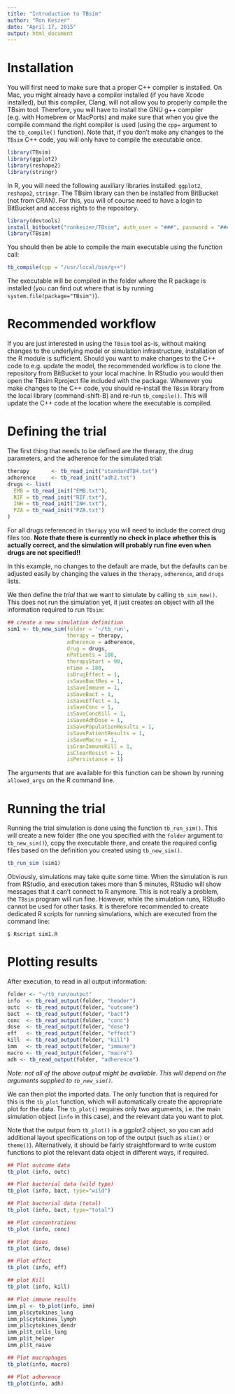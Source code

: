 ```yaml
---
title: "Introduction to TBsim"
author: "Ron Keizer"
date: "April 17, 2015"
output: html_document
---
```


# Installation

You will first need to make sure that a proper C++ compiler is installed. On Mac, you might already have a compiler installed (if you have Xcode installed), but this compiler, Clang, will not allow you to properly compile the TBsim tool. Therefore, you will have to install the GNU g++ compiler (e.g. with Homebrew or MacPorts) and make sure that when you give the compile command the right compiler is used (using the `cpp=` argument to the `tb_compile()` function). Note that, if you don't make any changes to the `TBsim` C++ code, you will only have to compile the executable once. 

```r
library(TBsim)
library(ggplot2)
library(reshape2)
library(stringr)
```

In R, you will need the following auxiliary libraries installed: `ggplot2`, `reshape2`, `stringr`. The TBsim library can then be installed from BitBucket (not from CRAN). For this, you will of course need to have a login to BitBucket and access rights to the repository.

```r
library(devtools)
install_bitbucket("ronkeizer/TBsim", auth_user = "###", password = "###")
library(TBsim)
```

You should then be able to compile the main executable using the function call:

```r
tb_compile(cpp = "/usr/local/bin/g++")
```

The executable will be compiled in the folder where the R package is installed (you can find out where that is by running `system.file(package="TBsim")`).

# Recommended workflow

If you are just interested in using the `TBsim` tool as-is, without making changes to the underlying model or simulation infrastructure, installation of the R module is sufficient. Should you want to make changes to the C++ code to e.g. update the model, the recommended workflow is to clone the repository from BitBucket to your local machine. In RStudio you would then open the TBsim Rproject file included with the package. Whenever you make changes to the C++ code, you should re-install the `TBsim` library from the local library (command-shift-B) and re-run `tb_compile()`. This will update the C++ code at the location where the executable is compiled.

# Defining the trial

The first thing that needs to be defined are the therapy, the drug parameters, and the adherence for the simulated trial:

```r
therapy       <- tb_read_init("standardTB4.txt")
adherence     <- tb_read_init("adh2.txt")
drugs <- list(
  EMB = tb_read_init("EMB.txt"),
  RIF = tb_read_init("RIF.txt"),
  INH = tb_read_init("INH.txt"),
  PZA = tb_read_init("PZA.txt")
)
```

For all drugs referenced in `therapy` you will need to include the correct drug files too. **Note thate there is currently no check in place whether this is actually correct, and the simulation will probably run fine even when drugs are not specified!!**

In this example, no changes to the default are made, but the defaults can be adjusted easily by changing the values in the `therapy`, `adherence`, and `drugs` lists.

We then define the *trial* that we want to simulate by calling `tb_sim_new()`. This does not run the simulation yet, it just creates an object with all the information required to run `TBsim`:

```r
## create a new simulation definition
sim1 <- tb_new_sim(folder = '~/tb_run', 
                   therapy = therapy,
                   adherence = adherence,
                   drug = drugs,
                   nPatients = 100,
                   therapyStart = 90,
                   nTime = 180,
                   isDrugEffect = 1,
                   isSaveBactRes = 1,
                   isSaveImmune = 1,
                   isSaveBact = 1,
                   isSaveEffect = 1,
                   isSaveConc = 1,
                   isSaveConcKill = 1,
                   isSaveAdhDose = 1,
                   isSavePopulationResults = 1,
                   isSavePatientResults = 1,
                   isSaveMacro = 1,
                   isGranImmuneKill = 1,
                   isClearResist = 1,
                   isPersistance = 1)
```

The arguments that are available for this function can be shown by running `allowed_args` on the R command line.

# Running the trial

Running the trial simulation is done using the function `tb_run_sim()`. This will create a new folder (the one you specified with the `folder` argument to `tb_new_sim()`), copy the executable there, and create the required config files based on the definition you created using `tb_new_sim()`.

```r
tb_run_sim (sim1)
```

Obviously, simulations may take quite some time. When the simulation is run from RStudio, and execution takes more than 5 minutes, RStudio will show messages that it can't connect to R anymore. This is not really a problem, the `TBsim` program will run fine. However, while the simulation runs, RStudio cannot be used for other tasks. It is therefore recommended to create dedicated R scripts for running simulations, which are executed from the command line:

```
$ Rscript sim1.R
```

# Plotting results

After execution, to read in all output information:

```r
folder <- "~/tb_run/output"
info  <- tb_read_output(folder, "header")
outc  <- tb_read_output(folder, "outcome")
bact  <- tb_read_output(folder, "bact")
conc  <- tb_read_output(folder, "conc")
dose  <- tb_read_output(folder, "dose")
eff   <- tb_read_output(folder, "effect")
kill  <- tb_read_output(folder, "kill")
imm   <- tb_read_output(folder, "immune")
macro <- tb_read_output(folder, "macro")
adh <- tb_read_output(folder, "adherence") 
```

*Note: not all of the above output might be available. This will depend on the arguments supplied to `tb_new_sim()`.*

We can then plot the imported data. The only function that is required for this is the `tb_plot` function, which will automatically create the appropriate plot for the data. The `tb_plot()` requires only two arguments, i.e. the main simulation object (`info` in this case), and the relevant data you want to plot.

Note that the output from `tb_plot()` is a ggplot2 object, so you can add additional layout specifications on top of the output (such as `xlim()` or `theme()`). Alternatively, it should be fairly straightforward to write custom functions to plot the relevant data object in different ways, if required.

```r
## Plot outcome data
tb_plot (info, outc)
```

```r
## Plot bacterial data (wild type)
tb_plot (info, bact, type="wild")
```

```r
## Plot bacterial data (total)
tb_plot (info, bact, type="total")
```

```r
## Plot concentrations
tb_plot (info, conc)
```

```r
## Plot doses
tb_plot (info, dose)
```

```r
## Plot effect
tb_plot (info, eff)
```

```r
## plot Kill
tb_plot (info, kill)
```

```r
## Plot immune results
imm_pl <- tb_plot(info, imm)
imm_pl$cytokines_lung
imm_pl$cytokines_lymph
imm_pl$cytokines_dendr
imm_pl$t_cells_lung
imm_pl$t_helper
imm_pl$t_naive
```

```r
## Plot macrophages
tb_plot(info, macro)
```

```r
## Plot adherence
tb_plot(info, adh)
```
